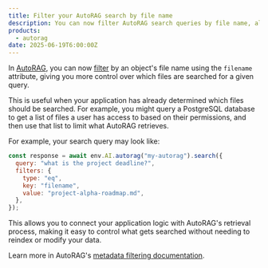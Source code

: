 ```yaml
---
title: Filter your AutoRAG search by file name 
description: You can now filter AutoRAG search queries by file name, allowing you to control which files can be retrieved for a given query. 
products:
  - autorag
date: 2025-06-19T6:00:00Z
---
```


In [AutoRAG](/autorag/), you can now [filter](/autorag/configuration/metadata/) by an object's file name using the `filename` attribute, giving you more control over which files are searched for a given query.

This is useful when your application has already determined which files should be searched. For example, you might query a PostgreSQL database to get a list of files a user has access to based on their permissions, and then use that list to limit what AutoRAG retrieves.

For example, your search query may look like:

```js
const response = await env.AI.autorag("my-autorag").search({
  query: "what is the project deadline?",
  filters: {
    type: "eq",
    key: "filename",
    value: "project-alpha-roadmap.md",
  },
});
```

This allows you to connect your application logic with AutoRAG's retrieval process, making it easy to control what gets searched without needing to reindex or modify your data.

Learn more in AutoRAG's [metadata filtering documentation](/autorag/configuration/metadata/).